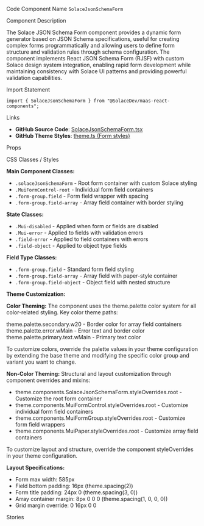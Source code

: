 
<Meta of={SolaceJsonSchemaFormStories} />

<Title>JSON Schema Form</Title>

<Description of={SolaceJsonSchemaFormStories} />

<Subtitle>Code Component Name</Subtitle>
`SolaceJsonSchemaForm`

<Subtitle>Component Description</Subtitle>

The Solace JSON Schema Form component provides a dynamic form generator based on JSON Schema specifications, useful for creating complex forms programmatically and allowing users to define form structure and validation rules through schema configuration. The component implements React JSON Schema Form (RJSF) with custom Solace design system integration, enabling rapid form development while maintaining consistency with Solace UI patterns and providing powerful validation capabilities.

<Subtitle>Import Statement</Subtitle>

```tsx
import { SolaceJsonSchemaForm } from "@SolaceDev/maas-react-components";
```

<Subtitle>Links</Subtitle>

- **GitHub Source Code**: [SolaceJsonSchemaForm.tsx](https://github.com/SolaceDev/maas-react-components/blob/main/src/components/jsonschemaform/SolaceJsonSchemaForm.tsx)
- **GitHub Theme Styles**: <a href="https://github.com/SolaceDev/maas-react-components/blob/main/src/resources/theme.ts#:~:text=Form" target="_blank">theme.ts (Form styles)</a>

<Subtitle>Props</Subtitle>

<ArgTypes of={SolaceJsonSchemaFormStories} />

<Subtitle>CSS Classes / Styles</Subtitle>

**Main Component Classes:**

- `.solaceJsonSchemaForm` - Root form container with custom Solace styling
- `.MuiFormControl-root` - Individual form field containers
- `.form-group.field` - Form field wrapper with spacing
- `.form-group.field-array` - Array field container with border styling

**State Classes:**

- `.Mui-disabled` - Applied when form or fields are disabled
- `.Mui-error` - Applied to fields with validation errors
- `.field-error` - Applied to field containers with errors
- `.field-object` - Applied to object type fields

**Field Type Classes:**

- `.form-group.field` - Standard form field styling
- `.form-group.field-array` - Array field with paper-style container
- `.form-group.field-object` - Object field with nested structure

**Theme Customization:**

**Color Theming:**
The component uses the theme.palette color system for all color-related styling. Key color theme paths:

<div style={{ display: "flex", alignItems: "center", margin: "8px 0" }}>
	<div
		style={{
			width: "16px",
			height: "16px",
			backgroundColor: "#E7E9EC",
			border: "1px solid rgba(0,0,0,0.2)",
			borderRadius: "3px",
			marginRight: "8px"
		}}
	></div>
	<span>theme.palette.secondary.w20 - Border color for array field containers</span>
</div>
<div style={{ display: "flex", alignItems: "center", margin: "8px 0" }}>
	<div
		style={{
			width: "16px",
			height: "16px",
			backgroundColor: "#E94C4E",
			border: "1px solid rgba(0,0,0,0.2)",
			borderRadius: "3px",
			marginRight: "8px"
		}}
	></div>
	<span>theme.palette.error.wMain - Error text and border color</span>
</div>
<div style={{ display: "flex", alignItems: "center", margin: "8px 0" }}>
	<div
		style={{
			width: "16px",
			height: "16px",
			backgroundColor: "#273749",
			border: "1px solid rgba(0,0,0,0.2)",
			borderRadius: "3px",
			marginRight: "8px"
		}}
	></div>
	<span>theme.palette.primary.text.wMain - Primary text color</span>
</div>

To customize colors, override the palette values in your theme configuration by extending the base theme and modifying the specific color group and variant you want to change.

**Non-Color Theming:**
Structural and layout customization through component overrides and mixins:

- theme.components.SolaceJsonSchemaForm.styleOverrides.root - Customize the root form container
- theme.components.MuiFormControl.styleOverrides.root - Customize individual form field containers
- theme.components.MuiFormGroup.styleOverrides.root - Customize form field wrappers
- theme.components.MuiPaper.styleOverrides.root - Customize array field containers

To customize layout and structure, override the component styleOverrides in your theme configuration.

**Layout Specifications:**

- Form max width: 585px
- Field bottom padding: 16px (theme.spacing(2))
- Form title padding: 24px 0 (theme.spacing(3, 0))
- Array container margin: 8px 0 0 0 (theme.spacing(1, 0, 0, 0))
- Grid margin override: 0 16px 0 0

<Subtitle>Stories</Subtitle>

<CustomStories />
